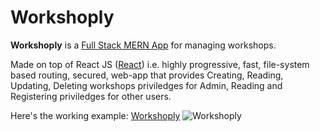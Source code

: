 
# Workshoply

**Workshoply** is a [Full Stack MERN App](https://workshop-nj.herokuapp.com) for managing workshops.

Made on top of React JS ([React](https://github.com/facebook/react)) i.e. highly progressive, fast, file-system based routing, secured, web-app that provides Creating, Reading, Updating, Deleting workshops priviledges for Admin, Reading and Registering priviledges for other users.


Here's the working example: [Workshoply](https://workshop-nj.herokuapp.com)
<Bleed>![Workshoply](../public/hero.png)</Bleed>
